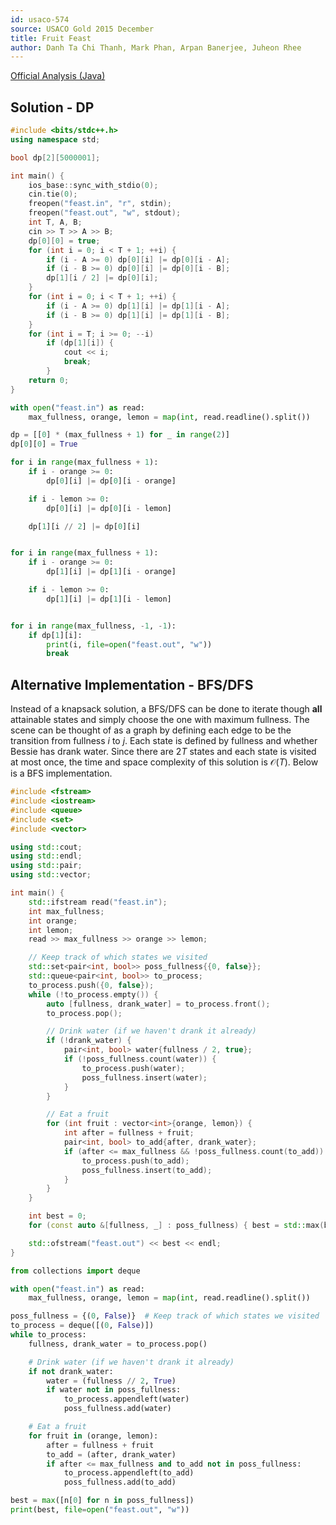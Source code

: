 ```yaml
---
id: usaco-574
source: USACO Gold 2015 December
title: Fruit Feast
author: Danh Ta Chi Thanh, Mark Phan, Arpan Banerjee, Juheon Rhee
---
```


[Official Analysis (Java)](http://www.usaco.org/current/data/sol_feast_gold_dec15.html)

## Solution - DP

<LanguageSection>

<CPPSection>

```cpp
#include <bits/stdc++.h>
using namespace std;

bool dp[2][5000001];

int main() {
	ios_base::sync_with_stdio(0);
	cin.tie(0);
	freopen("feast.in", "r", stdin);
	freopen("feast.out", "w", stdout);
	int T, A, B;
	cin >> T >> A >> B;
	dp[0][0] = true;
	for (int i = 0; i < T + 1; ++i) {
		if (i - A >= 0) dp[0][i] |= dp[0][i - A];
		if (i - B >= 0) dp[0][i] |= dp[0][i - B];
		dp[1][i / 2] |= dp[0][i];
	}
	for (int i = 0; i < T + 1; ++i) {
		if (i - A >= 0) dp[1][i] |= dp[1][i - A];
		if (i - B >= 0) dp[1][i] |= dp[1][i - B];
	}
	for (int i = T; i >= 0; --i)
		if (dp[1][i]) {
			cout << i;
			break;
		}
	return 0;
}
```

</CPPSection>
<PySection>

```py
with open("feast.in") as read:
    max_fullness, orange, lemon = map(int, read.readline().split())

dp = [[0] * (max_fullness + 1) for _ in range(2)]
dp[0][0] = True

for i in range(max_fullness + 1):
    if i - orange >= 0:
        dp[0][i] |= dp[0][i - orange]

    if i - lemon >= 0:
        dp[0][i] |= dp[0][i - lemon]

    dp[1][i // 2] |= dp[0][i]


for i in range(max_fullness + 1):
    if i - orange >= 0:
        dp[1][i] |= dp[1][i - orange]

    if i - lemon >= 0:
        dp[1][i] |= dp[1][i - lemon]


for i in range(max_fullness, -1, -1):
    if dp[1][i]:
        print(i, file=open("feast.out", "w"))
        break
```

</PySection>
</LanguageSection>

## Alternative Implementation - BFS/DFS

Instead of a knapsack solution, a BFS/DFS can be done to iterate though **all** attainable states and simply choose the one with maximum fullness. The scene can be thought of as a graph by defining each edge to be the transition from fullness $i$ to $j$. Each state is defined by fullness and whether Bessie has drank water. Since there are $2T$ states and each state is visited at most once, the time and space complexity of this solution is $\mathcal{O}(T)$. Below is a BFS implementation.

<LanguageSection>
<CPPSection>

```cpp
#include <fstream>
#include <iostream>
#include <queue>
#include <set>
#include <vector>

using std::cout;
using std::endl;
using std::pair;
using std::vector;

int main() {
	std::ifstream read("feast.in");
	int max_fullness;
	int orange;
	int lemon;
	read >> max_fullness >> orange >> lemon;

	// Keep track of which states we visited
	std::set<pair<int, bool>> poss_fullness{{0, false}};
	std::queue<pair<int, bool>> to_process;
	to_process.push({0, false});
	while (!to_process.empty()) {
		auto [fullness, drank_water] = to_process.front();
		to_process.pop();

		// Drink water (if we haven't drank it already)
		if (!drank_water) {
			pair<int, bool> water{fullness / 2, true};
			if (!poss_fullness.count(water)) {
				to_process.push(water);
				poss_fullness.insert(water);
			}
		}

		// Eat a fruit
		for (int fruit : vector<int>{orange, lemon}) {
			int after = fullness + fruit;
			pair<int, bool> to_add{after, drank_water};
			if (after <= max_fullness && !poss_fullness.count(to_add)) {
				to_process.push(to_add);
				poss_fullness.insert(to_add);
			}
		}
	}

	int best = 0;
	for (const auto &[fullness, _] : poss_fullness) { best = std::max(best, fullness); }

	std::ofstream("feast.out") << best << endl;
}
```

</CPPSection>
<PySection>

```py
from collections import deque

with open("feast.in") as read:
	max_fullness, orange, lemon = map(int, read.readline().split())

poss_fullness = {(0, False)}  # Keep track of which states we visited
to_process = deque([(0, False)])
while to_process:
	fullness, drank_water = to_process.pop()

	# Drink water (if we haven't drank it already)
	if not drank_water:
		water = (fullness // 2, True)
		if water not in poss_fullness:
			to_process.appendleft(water)
			poss_fullness.add(water)

	# Eat a fruit
	for fruit in (orange, lemon):
		after = fullness + fruit
		to_add = (after, drank_water)
		if after <= max_fullness and to_add not in poss_fullness:
			to_process.appendleft(to_add)
			poss_fullness.add(to_add)

best = max([n[0] for n in poss_fullness])
print(best, file=open("feast.out", "w"))
```

</PySection>
</LanguageSection>
